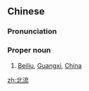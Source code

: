 ==Chinese==
{{zh-forms}}

===Pronunciation===
{{zh-pron
|m=Běiliú
|c=bak1 lau4
|cat=propn
}}

===Proper noun===
{{zh-proper noun}}

# [[Beiliu]], [[Guangxi]], [[China]]

{{zh-cat|Cities}}

[[zh:北流]]
